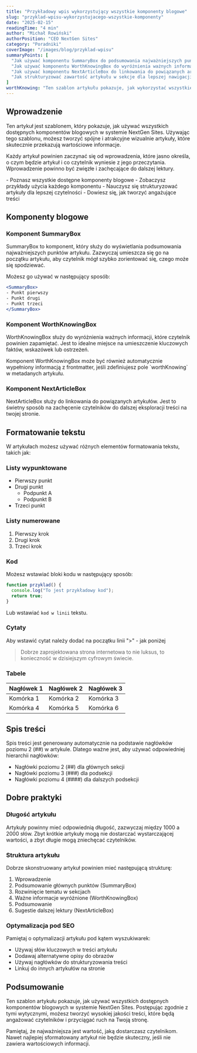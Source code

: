 ```yaml
---
title: "Przykładowy wpis wykorzystujący wszystkie komponenty blogowe"
slug: "przyklad-wpisu-wykorzystujacego-wszystkie-komponenty"
date: "2025-02-15"
readingTime: "4 min"
author: "Michał Rowiński"
authorPosition: "CEO NextGen Sites"
category: "Poradniki"
coverImage: "/images/blog/przyklad-wpisu"
summaryPoints: [
  "Jak używać komponentu SummaryBox do podsumowania najważniejszych punktów artykułu",
  "Jak używać komponentu WorthKnowingBox do wyróżnienia ważnych informacji",
  "Jak używać komponentu NextArticleBox do linkowania do powiązanych artykułów",
  "Jak strukturyzować zawartość artykułu w sekcje dla lepszej nawigacji"
]
worthKnowing: "Ten szablon artykułu pokazuje, jak wykorzystać wszystkie dostępne komponenty MDX w systemie blogowym NextGen Sites. Możesz go używać jako punkt odniesienia przy tworzeniu nowych artykułów."
---
```


## Wprowadzenie

Ten artykuł jest szablonem, który pokazuje, jak używać wszystkich dostępnych komponentów blogowych w systemie NextGen Sites. Używając tego szablonu, możesz tworzyć spójne i atrakcyjne wizualnie artykuły, które skutecznie przekazują wartościowe informacje.

Każdy artykuł powinien zaczynać się od wprowadzenia, które jasno określa, o czym będzie artykuł i co czytelnik wyniesie z jego przeczytania. Wprowadzenie powinno być zwięzłe i zachęcające do dalszej lektury.

<SummaryBox>
- Poznasz wszystkie dostępne komponenty blogowe
- Zobaczysz przykłady użycia każdego komponentu
- Nauczysz się strukturyzować artykuły dla lepszej czytelności
- Dowiesz się, jak tworzyć angażujące treści
</SummaryBox>

## Komponenty blogowe

### Komponent SummaryBox

SummaryBox to komponent, który służy do wyświetlania podsumowania najważniejszych punktów artykułu. Zazwyczaj umieszcza się go na początku artykułu, aby czytelnik mógł szybko zorientować się, czego może się spodziewać.

Możesz go używać w następujący sposób:

```jsx
<SummaryBox>
- Punkt pierwszy
- Punkt drugi
- Punkt trzeci
</SummaryBox>
```

### Komponent WorthKnowingBox

WorthKnowingBox służy do wyróżnienia ważnych informacji, które czytelnik powinien zapamiętać. Jest to idealne miejsce na umieszczenie kluczowych faktów, wskazówek lub ostrzeżeń.

<WorthKnowingBox>
Komponent WorthKnowingBox może być również automatycznie wypełniony informacją z frontmatter, jeśli zdefiniujesz pole `worthKnowing` w metadanych artykułu.
</WorthKnowingBox>

### Komponent NextArticleBox

NextArticleBox służy do linkowania do powiązanych artykułów. Jest to świetny sposób na zachęcenie czytelników do dalszej eksploracji treści na twojej stronie.

<NextArticleBox 
  title="Jak stworzyć efektywną stronę internetową dla małej firmy" 
  slug="jak-stworzyc-efektywna-strone-internetowa-dla-malej-firmy"
  description="Poznaj strategie projektowania stron internetowych, które przyciągają klientów i zwiększają konwersję dla małych firm."
/>

## Formatowanie tekstu

W artykułach możesz używać różnych elementów formatowania tekstu, takich jak:

### Listy wypunktowane

* Pierwszy punkt
* Drugi punkt
  * Podpunkt A
  * Podpunkt B
* Trzeci punkt

### Listy numerowane

1. Pierwszy krok
2. Drugi krok
3. Trzeci krok

### Kod

Możesz wstawiać bloki kodu w następujący sposób:

```javascript
function przyklad() {
  console.log("To jest przykładowy kod");
  return true;
}
```

Lub wstawiać `kod w linii` tekstu.

### Cytaty
Aby wstawić cytat należy dodać na początku linii ">" - jak poniżej

> Dobrze zaprojektowana strona internetowa to nie luksus, to konieczność w dzisiejszym cyfrowym świecie.

### Tabele

| Nagłówek 1 | Nagłówek 2 | Nagłówek 3 |
|------------|------------|------------|
| Komórka 1  | Komórka 2  | Komórka 3  |
| Komórka 4  | Komórka 5  | Komórka 6  |

## Spis treści

Spis treści jest generowany automatycznie na podstawie nagłówków poziomu 2 (##) w artykule. Dlatego ważne jest, aby używać odpowiedniej hierarchii nagłówków:

- Nagłówki poziomu 2 (##) dla głównych sekcji
- Nagłówki poziomu 3 (###) dla podsekcji
- Nagłówki poziomu 4 (####) dla dalszych podsekcji

## Dobre praktyki

### Długość artykułu

Artykuły powinny mieć odpowiednią długość, zazwyczaj między 1000 a 2000 słów. Zbyt krótkie artykuły mogą nie dostarczać wystarczającej wartości, a zbyt długie mogą zniechęcać czytelników.

### Struktura artykułu

Dobrze skonstruowany artykuł powinien mieć następującą strukturę:

1. Wprowadzenie
2. Podsumowanie głównych punktów (SummaryBox)
3. Rozwinięcie tematu w sekcjach
4. Ważne informacje wyróżnione (WorthKnowingBox)
5. Podsumowanie
6. Sugestie dalszej lektury (NextArticleBox)

### Optymalizacja pod SEO

Pamiętaj o optymalizacji artykułu pod kątem wyszukiwarek:

- Używaj słów kluczowych w treści artykułu
- Dodawaj alternatywne opisy do obrazów
- Używaj nagłówków do strukturyzowania treści
- Linkuj do innych artykułów na stronie

## Podsumowanie

Ten szablon artykułu pokazuje, jak używać wszystkich dostępnych komponentów blogowych w systemie NextGen Sites. Postępując zgodnie z tymi wytycznymi, możesz tworzyć wysokiej jakości treści, które będą angażować czytelników i przyciągać ruch na Twoją stronę.

<WorthKnowingBox>
Pamiętaj, że najważniejsza jest wartość, jaką dostarczasz czytelnikom. Nawet najlepiej sformatowany artykuł nie będzie skuteczny, jeśli nie zawiera wartościowych informacji.
</WorthKnowingBox>

<NextArticleBox 
  title="Jak SEO wpływa na sukces Twojej strony internetowej" 
  slug="jak-seo-wplywa-na-sukces-twojej-strony-internetowej"
  description="Dowiedz się, jak skutecznie optymalizować swoją stronę pod kątem wyszukiwarek, aby zwiększyć widoczność i przyciągnąć więcej potencjalnych klientów."
/> 
